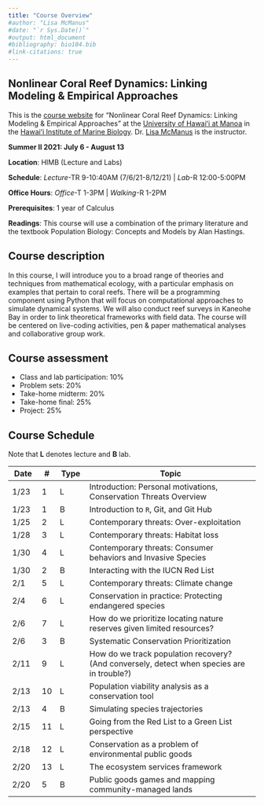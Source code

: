 ```yaml
---
title: "Course Overview"
#author: "Lisa McManus"
#date: "`r Sys.Date()`"
#output: html_document
#bibliography: bio104.bib
#link-citations: true
---
```


## Nonlinear Coral Reef Dynamics: Linking Modeling & Empirical Approaches

This is the [course website](https://lmcmanus47.github.io/course_syllabus) for "Nonlinear Coral Reef Dynamics: Linking Modeling & Empirical Approaches" at the [University of Hawaiʻi at Manoa](https://manoa.hawaii.edu) in the [Hawaiʻi Institute of Marine Biology ](http://www.himb.hawaii.edu). Dr. [Lisa McManus](https://lmcmanus47.github.io) is the instructor.

**Summer II 2021: July 6 - August 13**

**Location**: HIMB (Lecture and Labs)

**Schedule**: *Lecture*-TR 9-10:40AM (7/6/21-8/12/21) | *Lab*-R 12:00-5:00PM

**Office Hours**: *Office*-T 1-3PM | *Walking*-R 1-2PM

**Prerequisites**: 1 year of Calculus

**Readings**: This course will use a combination of the primary literature and the textbook Population Biology: Concepts and Models by Alan Hastings.

## Course description

In this course, I will introduce you to a broad range of theories and techniques from mathematical ecology, with a particular emphasis on examples that pertain to coral reefs. There will be a programming component using Python that will focus on computational approaches to simulate dynamical systems. We will also conduct reef surveys in Kaneohe Bay in order to link theoretical frameworks with field data. The course will be centered on live-coding activities, pen & paper mathematical analyses and collaborative group work. 

## Course assessment

* Class and lab participation: 10%
* Problem sets: 20%
* Take-home midterm: 20%
* Take-home final: 25%
* Project: 25%

## Course Schedule

Note that **L** denotes lecture and **B** lab.
<!--Week 1; n=26 students?; 8 small groups-->

| Date | # | Type | Topic       |
|------|---|------|-----------------------------------|
| 1/23 | 1 | L    | Introduction: Personal motivations, Conservation Threats Overview | 
| 1/23 | 1 | B    | Introduction to `R`, Git, and Git Hub |
| 1/25 | 2 | L    | Contemporary threats: Over-exploitation | 
| 1/28 | 3 | L    | Contemporary threats: Habitat loss     |
| 1/30 | 4 | L    | Contemporary threats: Consumer behaviors and Invasive Species | 
| 1/30 | 2 | B    | Interacting with the IUCN Red List | 
| 2/1  | 5 | L    | Contemporary threats: Climate change   |
| 2/4  | 6 | L    | Conservation in practice: Protecting endangered species |
| 2/6  | 7 | L    | How do we prioritize locating nature reserves given limited resources? |
| 2/6  | 3 | B    | Systematic Conservation Prioritization  | 
| 2/11 | 9 | L    | How do we track population recovery? (And conversely, detect when species are in trouble?) |
| 2/13 | 10| L    | Population viability analysis as a conservation tool | 
| 2/13 | 4 | B    | Simulating species trajectories |
| 2/15 | 11| L    | Going from the Red List to a Green List perspective | 
| 2/18 | 12|  L   | Conservation as a problem of environmental public goods |
| 2/20 | 13| L    | The ecosystem services framework |
| 2/20 | 5 | B    | Public goods games and mapping community-managed lands |